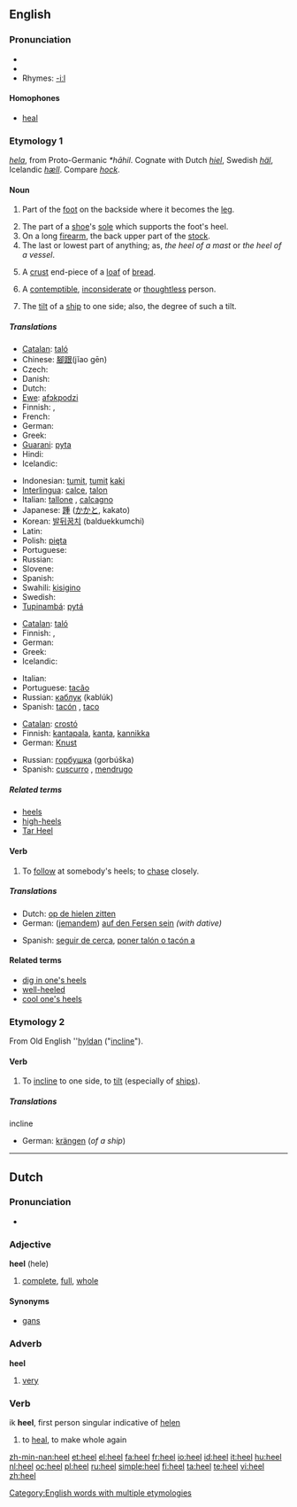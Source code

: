 {{wikipedia|dab=heel (disambiguation)|heel}}
==English==

===Pronunciation===
* {{IPA|/hiːl/}}
* {{audio|en-us-heel.ogg|Audio (US)}}
* Rhymes: [[Rhymes:English:-iːl|-iːl]]

====Homophones====
* [[heal]]

===Etymology 1===
{{OE.}} ''[[hela#Old English|hela]]'', from Proto-Germanic ''*hāhil''.  Cognate with Dutch ''[[hiel#Dutch|hiel]]'', Swedish ''[[häl]]'', Icelandic ''[[hæll]]''.  Compare ''[[hock]]''.

====Noun====
{{wikipedia|Heel|Heel (part of the foot)}}
{{en-noun}}

# {{anatomy}} Part of the [[foot]] on the backside where it becomes the [[leg]].
# The part of a [[shoe]]'s [[sole]] which supports the foot's heel.
# On a long [[firearm]], the back upper part of the [[stock]].
# The last or lowest part of anything; as, ''the heel of a mast'' or ''the heel of a vessel''.
# {{US}} A [[crust]] end-piece of a [[loaf]] of [[bread]].
# A [[contemptible]], [[inconsiderate]] or [[thoughtless]] person.
# {{nautical}} The [[tilt]] of a [[ship]] to one side; also, the degree of such a tilt.

=====Translations=====
{{trans-top|(anatomy) part of the foot}}
* [[Catalan]]: [[taló]] {{m}}
* Chinese: [[腳跟]](jĭao gēn)
* Czech: {{t-|cs|pata|f}}
* Danish: {{t+|da|hæl|c}}
* Dutch: {{t+|nl|hiel|m}}
* [[Ewe]]: [[afɔkpodzi]] {{n}}
* Finnish: {{t+|fi|kanta}}, {{t+|fi|kantapää}}
* French: {{t+|fr|talon|m}}
* German: {{t+|de|Ferse|f}}
* Greek: {{t|el|φτέρνα|f|sc=Grek}}
* [[Guarani]]: [[pyta]]
* Hindi: {{t-|hi|एड़ी|sc=Deva|xs=Hindi}}
* Icelandic: {{t-|is|hæll|m}}
{{trans-mid}}
* Indonesian: [[tumit]], [[tumit]] [[kaki]]
* [[Interlingua]]: [[calce]], [[talon]]
* Italian: [[tallone]] {{m}}, [[calcagno]] {{m}}
* Japanese: [[踵]] ([[かかと]], kakato)
* Korean: [[발뒤꿈치]] (balduekkumchi)
* Latin: {{t-|la|calx|f}}
* Polish: [[pięta]] {{f}}
* Portuguese: {{t+|pt|calcanhar|m}}
* Russian: {{t+|ru|пятка|f|tr=pjátka|sc=Cyrl}}
* Slovene: {{t+|sl|peta|f}}
* Spanish: {{t+|es|talón|m}}
* Swahili: [[kisigino]]
* Swedish: {{t+|sv|häl|c}}
* [[Tupinambá]]: [[pytá]]
{{trans-bottom}}

{{trans-top|part of shoe}}
* [[Catalan]]: [[taló]] {{m}}
* Finnish: {{t+|fi|kanta}}, {{t+|fi|korko}}
* German: {{t+|de|Absatz|m}}
* Greek: {{t|el|τακούνι|n|sc=Grek}}
* Icelandic: {{t-|is|hæll|m}}
{{trans-mid}}
* Italian: {{t-|it|tacco|m}}
* Portuguese: [[tacão]] {{m}}
* Russian: [[каблук]] (kablúk) {{m}}
* Spanish: [[tacón]] {{m}}, [[taco]] {{m}} {{italbrac|Argentina|Bolivia|Chile|Ecuador|Paraguay|Peru|Uruguay}}
{{trans-bottom}}

{{trans-top|end-piece of a loaf of bread}}
* [[Catalan]]: [[crostó]] {{m}}
* Finnish: [[kantapala]], [[kanta]], [[kannikka]]
* German: [[Knust]] {{m}}
{{trans-mid}}
* Russian: [[горбушка]] (gorbúška) {{f}}
* Spanish: [[cuscurro]] {{m}}, [[mendrugo]] {{m}}
{{trans-bottom}}

=====Related terms=====
* [[heels]]
* [[high-heels]]
* [[Tar Heel]]

====Verb====
{{en-verb}}

# To [[follow]] at somebody's heels; to [[chase]] closely.

=====Translations=====
{{top}}
* Dutch: [[op de hielen zitten]]
* German: ([[jemandem]]) [[auf den Fersen sein]] ''(with dative)''
{{mid}}
* Spanish: [[seguir de cerca]], [[poner talón o tacón a]]
{{bottom}}

====Related terms====
* [[dig in one's heels]]
* [[well-heeled]]
* [[cool one's heels]]

===Etymology 2===
From Old English ''[[hyldan#Old English|hyldan]] ("[[incline]]").

====Verb====
{{en-verb}}

# {{intransitive}} To [[incline]] to one side, to [[tilt]] (especially of [[ship]]s).

=====Translations=====
;incline
* German: [[krängen]] (''of a ship'')

[[Category:English words with multiple etymologies]]

----

==Dutch==

===Pronunciation===
* {{IPA|/he:l/}}

===Adjective===
'''heel''' (hele)

# [[complete]], [[full]], [[whole]]

====Synonyms====
* [[gans]]

===Adverb===
'''heel'''

# [[very]]

===Verb===
ik '''heel''', first person singular indicative of [[helen]]

# to [[heal]], to make whole again

[[zh-min-nan:heel]]
[[et:heel]]
[[el:heel]]
[[fa:heel]]
[[fr:heel]]
[[io:heel]]
[[id:heel]]
[[it:heel]]
[[hu:heel]]
[[nl:heel]]
[[oc:heel]]
[[pl:heel]]
[[ru:heel]]
[[simple:heel]]
[[fi:heel]]
[[ta:heel]]
[[te:heel]]
[[vi:heel]]
[[zh:heel]]